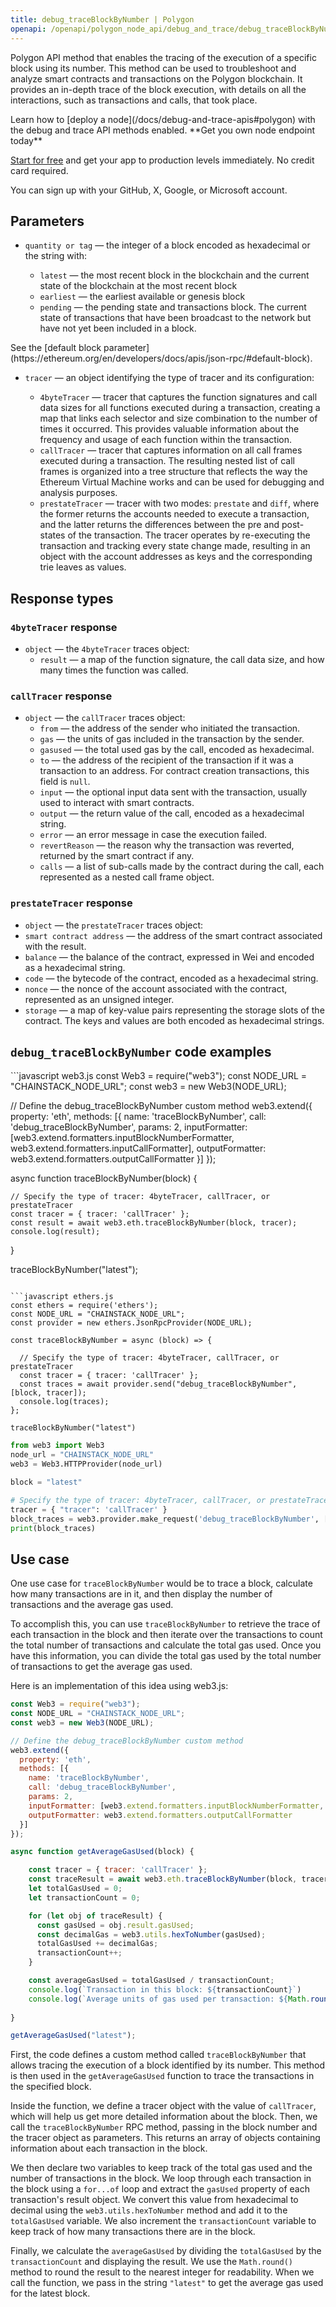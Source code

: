 ---
title: debug_traceBlockByNumber | Polygon
openapi: /openapi/polygon_node_api/debug_and_trace/debug_traceBlockByNumber.json POST /a9bca2f0f84b54086ceebe590316fff3
---

Polygon API method that enables the tracing of the execution of a specific block using its number. This method can be used to troubleshoot and analyze smart contracts and transactions on the Polygon blockchain. It provides an in-depth trace of the block execution, with details on all the interactions, such as transactions and calls, that took place.

<Note>
Learn how to [deploy a node](/docs/debug-and-trace-apis#polygon) with the debug and trace API methods enabled.
</Note>

<Check>
**Get you own node endpoint today**

[Start for free](https://console.chainstack.com/) and get your app to production levels immediately. No credit card required.

You can sign up with your GitHub, X, Google, or Microsoft account.
</Check>


## Parameters

* `quantity or tag` — the integer of a block encoded as hexadecimal or the string with:

  + `latest` — the most recent block in the blockchain and the current state of the blockchain at the most recent block
  + `earliest` — the earliest available or genesis block
  + `pending` — the pending state and transactions block. The current state of transactions that have been broadcast to the network but have not yet been included in a block.

<Note>
See the [default block parameter](https://ethereum.org/en/developers/docs/apis/json-rpc/#default-block).
</Note>

* `tracer` — an object identifying the type of tracer and its configuration:

  + `4byteTracer` — tracer that captures the function signatures and call data sizes for all functions executed during a transaction, creating a map that links each selector and size combination to the number of times it occurred. This provides valuable information about the frequency and usage of each function within the transaction.
  + `callTracer` — tracer that captures information on all call frames executed during a transaction. The resulting nested list of call frames is organized into a tree structure that reflects the way the Ethereum Virtual Machine works and can be used for debugging and analysis purposes.
  + `prestateTracer` — tracer with two modes: `prestate` and `diff`, where the former returns the accounts needed to execute a transaction, and the latter returns the differences between the pre and post-states of the transaction. The tracer operates by re-executing the transaction and tracking every state change made, resulting in an object with the account addresses as keys and the corresponding trie leaves as values.

## Response types

### `4byteTracer` response

* `object` — the `4byteTracer` traces object:
  + `result` — a map of the function signature, the call data size, and how many times the function was called.

### `callTracer` response

* `object` — the `callTracer` traces object:
  + `from` — the address of the sender who initiated the transaction.
  + `gas` — the units of gas included in the transaction by the sender.
  + `gasused` — the total used gas by the call, encoded as hexadecimal.
  + `to` — the address of the recipient of the transaction if it was a transaction to an address. For contract creation transactions, this field is `null`.
  + `input` — the optional input data sent with the transaction, usually used to interact with smart contracts.
  + `output` — the return value of the call, encoded as a hexadecimal string.
  + `error` — an error message in case the execution failed.
  + `revertReason` — the reason why the transaction was reverted, returned by the smart contract if any.
  + `calls` — a list of sub-calls made by the contract during the call, each represented as a nested call frame object.

### `prestateTracer` response

* `object` — the `prestateTracer` traces object:
* `smart contract address` — the address of the smart contract associated with the result.
* `balance` — the balance of the contract, expressed in Wei and encoded as a hexadecimal string.
* `code` — the bytecode of the contract, encoded as a hexadecimal string.
* `nonce` — the nonce of the account associated with the contract, represented as an unsigned integer.
* `storage` — a map of key-value pairs representing the storage slots of the contract. The keys and values are both encoded as hexadecimal strings.

## `debug_traceBlockByNumber` code examples

<CodeGroup>
```javascript web3.js
const Web3 = require("web3");
const NODE_URL = "CHAINSTACK_NODE_URL";
const web3 = new Web3(NODE_URL);

// Define the debug_traceBlockByNumber custom method
web3.extend({
  property: 'eth',
  methods: [{
    name: 'traceBlockByNumber',
    call: 'debug_traceBlockByNumber',
    params: 2,
    inputFormatter: [web3.extend.formatters.inputBlockNumberFormatter, web3.extend.formatters.inputCallFormatter],
    outputFormatter: web3.extend.formatters.outputCallFormatter
  }]
});

async function traceBlockByNumber(block) {

    // Specify the type of tracer: 4byteTracer, callTracer, or prestateTracer
    const tracer = { tracer: 'callTracer' };
    const result = await web3.eth.traceBlockByNumber(block, tracer);
    console.log(result);
}

traceBlockByNumber("latest");
```

```javascript ethers.js
const ethers = require('ethers');
const NODE_URL = "CHAINSTACK_NODE_URL";
const provider = new ethers.JsonRpcProvider(NODE_URL);

const traceBlockByNumber = async (block) => {

  // Specify the type of tracer: 4byteTracer, callTracer, or prestateTracer
  const tracer = { tracer: 'callTracer' };
  const traces = await provider.send("debug_traceBlockByNumber", [block, tracer]);
  console.log(traces);
};

traceBlockByNumber("latest")
```

```python web3.py
from web3 import Web3  
node_url = "CHAINSTACK_NODE_URL" 
web3 = Web3.HTTPProvider(node_url)

block = "latest"

# Specify the type of tracer: 4byteTracer, callTracer, or prestateTracer
tracer = { "tracer": 'callTracer' }
block_traces = web3.provider.make_request('debug_traceBlockByNumber', [block, tracer])
print(block_traces)
```
</CodeGroup>


## Use case

One use case for `traceBlockByNumber` would be to trace a block, calculate how many transactions are in it, and then display the number of transactions and the average gas used.

To accomplish this, you can use `traceBlockByNumber` to retrieve the trace of each transaction in the block and then iterate over the transactions to count the total number of transactions and calculate the total gas used. Once you have this information, you can divide the total gas used by the total number of transactions to get the average gas used.

Here is an implementation of this idea using web3.js:

```javascript index.js
const Web3 = require("web3");
const NODE_URL = "CHAINSTACK_NODE_URL";
const web3 = new Web3(NODE_URL);

// Define the debug_traceBlockByNumber custom method
web3.extend({
  property: 'eth',
  methods: [{
    name: 'traceBlockByNumber',
    call: 'debug_traceBlockByNumber',
    params: 2,
    inputFormatter: [web3.extend.formatters.inputBlockNumberFormatter, web3.extend.formatters.inputCallFormatter],
    outputFormatter: web3.extend.formatters.outputCallFormatter
  }]
});

async function getAverageGasUsed(block) {

    const tracer = { tracer: 'callTracer' };
    const traceResult = await web3.eth.traceBlockByNumber(block, tracer);
    let totalGasUsed = 0;
    let transactionCount = 0;

    for (let obj of traceResult) {
      const gasUsed = obj.result.gasUsed;
      const decimalGas = web3.utils.hexToNumber(gasUsed);
      totalGasUsed += decimalGas;
      transactionCount++;
    }

    const averageGasUsed = totalGasUsed / transactionCount;
    console.log(`Transaction in this block: ${transactionCount}`)
    console.log(`Average units of gas used per transaction: ${Math.round(averageGasUsed)}`);
    
}

getAverageGasUsed("latest"); 
```


First, the code defines a custom method called `traceBlockByNumber` that allows tracing the execution of a block identified by its number. This method is then used in the `getAverageGasUsed` function to trace the transactions in the specified block.

Inside the function, we define a tracer object with the value of `callTracer`, which will help us get more detailed information about the block. Then, we call the `traceBlockByNumber` RPC method, passing in the block number and the tracer object as parameters. This returns an array of objects containing information about each transaction in the block.

We then declare two variables to keep track of the total gas used and the number of transactions in the block. We loop through each transaction in the block using a `for...of` loop and extract the `gasUsed` property of each transaction's result object. We convert this value from hexadecimal to decimal using the `web3.utils.hexToNumber` method and add it to the `totalGasUsed` variable. We also increment the `transactionCount` variable to keep track of how many transactions there are in the block.

Finally, we calculate the `averageGasUsed` by dividing the `totalGasUsed` by the `transactionCount` and displaying the result. We use the `Math.round()` method to round the result to the nearest integer for readability. When we call the function, we pass in the string `"latest"` to get the average gas used for the latest block.
